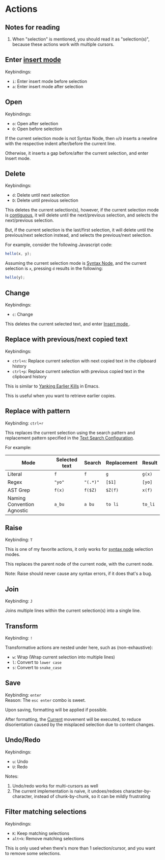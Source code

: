 
# Actions

## Notes for reading

1. When "selection" is mentioned, you should read it as "selection(s)", because
   these actions work with multiple cursors.

## Enter [insert mode](../../insert-mode/index.md)

Keybindings:

- `i`: Enter insert mode before selection
- `a`: Enter insert mode after selection

## Open

Keybindings:

- `o`: Open after selection
- `O`: Open before selection

If the current selection mode is not Syntax Node,
then `o`/`O` inserts a newline with the respective indent after/before the current line.

Otherwise, it inserts a gap before/after the current selection, and enter Insert mode.

<TutorialFallback filename="open"/>

## Delete

Keybindings:

- `d`: Delete until next selection
- `D`: Delete until previous selection

This deletes the current selection(s), however, if the current selection mode is
[contiguous](../selection-modes/index.md#contiguity), it will delete until the
next/previous selection, and selects the next/previous selection.

But, if the current selection is the last/first selection, it will delete until the
previous/next selection instead, and selects the previous/next selection.

For example, consider the following Javascript code:

```js
hello(x, y);
```

Assuming the current selection mode is [Syntax Node](../selection-modes/syntax-node-based.md#syntax-node), and the current selection is `x`, pressing `d` results in the following:

```js
hello(y);
```

## Change

Keybindings:

- `c`: Change

This deletes the current selected text, and enter [Insert mode
](../../insert-mode/index.md).

## Replace with previous/next copied text

Keybindings:

- `ctrl+n`: Replace current selection with next copied text in the clipboard history
- `ctrl+p`: Replace current selection with previous copied text in the clipboard history

This is similar to [Yanking Earlier Kills](https://www.gnu.org/software/emacs/manual/html_node/emacs/Earlier-Kills.html) in Emacs.

This is useful when you want to retrieve earlier copies.

## Replace with pattern

Keybinding: `ctrl+r`

This replaces the current selection using the search pattern and replacement
pattern specified in the [Text Search Configuration](../selection-modes/local-global/text-search.md#configuration).

For example:

| Mode                       | Selected text | Search   | Replacement | Result  |
| -------------------------- | ------------- | -------- | ----------- | ------- |
| Literal                    | `f`           | `f`      | `g`         | `g(x)`  |
| Regex                      | `"yo"`        | `"(.*)"` | `[$1]`      | `[yo]`  |
| AST Grep                   | `f(x)`        | `f($Z)`  | `$Z(f)`     | `x(f)`  |
| Naming Convention Agnostic | `a_bu`        | `a bu`   | `to li`     | `to_li` |

<TutorialFallback filename="replace-with-pattern"/>

## Raise

Keybinding: `T`

This is one of my favorite actions, it only works for [syntax node](../selection-modes/syntax-node-based.md#syntax-node) selection modes.

This replaces the parent node of the current node, with the current node.

<TutorialFallback filename="raise"/>

Note: Raise should never cause any syntax errors, if it does that's a bug.

## Join

Keybinding: `J`

Joins multiple lines within the current selection(s) into a single line.

<TutorialFallback filename="join"/>

## Transform

Keybinding: `!`

Transformative actions are nested under here, such as (non-exhaustive):

- `w`: Wrap (Wrap current selection into multiple lines)
- `l`: Convert to `lower case`
- `s`: Convert to `snake_case`

## Save

Keybinding: `enter`  
Reason: The `esc enter` combo is sweet.

Upon saving, formatting will be applied if possible.

After formatting, the [Current](../core-movements.mdx#current) movement will be executed, to reduce disorientation caused by the misplaced selection due to content changes.

## Undo/Redo

Keybindings:

- `u`: Undo
- `U`: Redo

Notes:

1. Undo/redo works for multi-cursors as well
2. The current implementation is naive, it undoes/redoes character-by-character, instead of chunk-by-chunk, so it can be mildly frustrating

## Filter matching selections

Keybindings:

- `K`: Keep matching selections
- `alt+k`: Remove matching selections

This is only used when there's more than 1 selection/cursor, and you want to remove some selections.

<TutorialFallback filename="filter-matching-selections"/>
